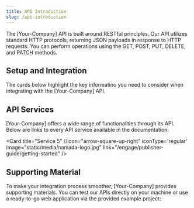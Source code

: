 ```yaml
---
title: API Introduction
slug: /api-introduction
---
```



The [Your-Company] API is built around RESTful principles. Our API utilizes standard HTTP protocols, returning JSON payloads in response to HTTP requests. You can perform operations using the GET, POST, PUT, DELETE, and PATCH methods.

## Setup and Integration

The cards below highlight the key informatino you need to consider when integrating with the [Your-Company] API.

## API Services

[Your-Company] offers a wide range of functionalities through its API. Below are links to every API service available in the documentation:

<CardList cols={4}>

<Card 
  title="Service 1"
  icon="arrow-square-up-right"
  iconType='regular'
/>

<Card 
  title="Service 2" 
  icon="arrow-square-up-right"
  iconType='regular'
/>

<Card 
  title="Service 3" 
  icon="arrow-square-up-right"
  iconType='regular'
/>

<Card 
  title="Service 4"
  icon="arrow-square-up-right"
  iconType='regular'
/>
		
<Card 
  title="Service 5" 
  icon="arrow-square-up-right"
  iconType='regular'
/>  
		
<Card 
  title="Service 5" 
  icon="arrow-square-up-right"
  iconType='regular'
/>
		
<Card 
  title="Service 5" 
  icon="arrow-square-up-right"
  iconType='regular'
/>
<Card 
  title="Service 5" 
  //icon="arrow-square-up-right"
  iconType='regular'
	image="static/media/namada-logo.jpg"
	link="/engage/publisher-guide/getting-started"
/>
		
<Card 
  title="Akash"
  link="/sql/querying-data/chains/akash"
	image="static/media/namada-logo.svg"
	image="static/media/namada-logo.jpg"
/>

</CardList>




## Supporting Material

To make your integration process smoother, [Your-Company] provides supporting materials. You can test our APIs directly on your machine or use a ready-to-go web application via the provided example project:

<Card 
  title="Postman Collection" 
  icon="rocket-launch"
  description="Try out the [Your-Company] API using our Postman collection."
  iconType='regular'
/>


